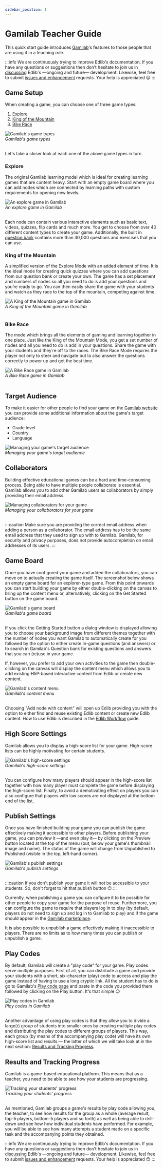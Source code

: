 ```yaml
---
sidebar_position: 1
---
```


# Gamilab Teacher Guide
This quick start guide introduces [Gamilab](https://gamilab.com)'s features to those people that are using it in a teaching role.

:::info 
We are continuously trying to improve Edlib's documentation. If you have any questions or suggestions then don't hesitate to join us in [discussing](https://github.com/cerpus/Edlib/discussions/7) Edlib's &mdash;ongoing and future&mdash; development. Likewise, feel free to submit [issues and enhancement](https://github.com/cerpus/Edlib/issues) requests. Your help is appreciated :wink:
:::

## Game Setup
When creating a game, you can choose one of three game types:
1. [Explore](#explore)
2. [King of the Mountain](#king-of-the-mountain)
3. [Bike Race](#bike-race)

<div class="text--center">
    <img class="edlib-image" alt="Gamilab's game types" src="/img/gamilab-game-types.png" />
    <br/>
    <em>Gamilab's game types</em>
    <br/>
    <br/>
</div>

Let's take a closer look at each one of the above game types in turn.

### Explore
The original Gamilab learning model which is ideal for creating learning games that are content heavy. Start with an empty game board where you can add nodes which are connected by learning paths with custom requirements for opening new levels.

<div class="text--center">
    <img class="edlib-image" alt="An explore game in Gamilab" src="/img/gamilab-explorer-game.png" />
    <br/>
    <em>An explore game in Gamilab</em>
    <br/>
    <br/>
</div>

Each node can contain various interactive elements such as basic text, videos, quizzes, flip cards and much more. You get to choose from over 40 different content types to create your game. Additionally, the built in [question bank](/docs/product/features#question-bank) contains more than 30,000 questions and exercises that you can use.

### King of the Mountain
A simplified version of the Explore Mode with an added element of time. It is the ideal mode for creating quick quizzes where you can add questions from our question bank or create your own. The game has a set placement and numbers of nodes so all you need to do is add your questions and you’re ready to go. You can then easily share the game with your students and watch as they race to the top of the mountain, competing against time.

<div class="text--center">
    <img class="edlib-image" alt="A King of the Mountain game in Gamilab" src="/img/KOM_finished.png" />
    <br/>
    <em>A King of the Mountain game in Gamilab</em>
    <br/>
    <br/>
</div>


### Bike Race
The mode which brings all the elements of gaming and learning together in one place. Just like the King of the Mountain Mode, you get a set number of nodes and all you need to do is add in your questions. Share the game with your students and they’re off to the races. The Bike Race Mode requires the player not only to steer and navigate but to also answer the questions correctly to power up and get the best time.

<div class="text--center">
    <img class="edlib-image" alt="A Bike Race game in Gamilab" src="/img/Bike_race_question_ahead.jpg" />
    <br/>
    <em>A Bike Race game in Gamilab</em>
    <br/>
    <br/>
</div>

## Target Audience
To make it easier for other people to find your game on the [Gamilab website](https://gamilab.com/games) you can provide some additional information about the game's target audience:
- Grade level
- Country
- Language

<div class="text--center">
    <img class="edlib-image" alt="Managing your game's target audience" src="/img/gamilab-target-audience.png" />
    <br/>
    <em>Managing your game's target audience</em>
</div>

## Collaborators
Building effective educational games can be a hard and time-consuming process. Being able to have multiple people collaborate is essential. Gamilab allows you to add other Gamilab users as collaborators by simply providing their email address. 

<div class="text--center">
    <img class="edlib-image" alt="Managing collaborators for your game" src="/img/gamilab-collaborators.png" />
    <br/>
    <em>Managing your collaborators for your game</em>
    <br/>
    <br/>
</div>

:::caution
Make sure you are providing the correct email address when adding a person as a collaborator. The email address has to be the same email address that they used to sign up with to Gamilab. Gamilab, for security and privacy purposes, does not provide autocompletion on email addresses of its users. 
:::

## Game Board
Once you have configured your game and added the collaborators, you can move on to actually creating the game itself. The screenshot below shows an empty game board for an explorer-type game. From this point onwards you can start building your game by either double-clicking on the canvas to bring up the content menu or, alternatively, clicking on the Get Started button on the game board. 

<div class="text--center">
    <img class="edlib-image" alt="Gamilab's game board" src="/img/gamilab-game-board.png" />
    <br/>
    <em>Gamilab's game board</em>
    <br/>
    <br/>
</div>

If you click the Getting Started button a dialog window is displayed allowing you to choose your background image from different themes together with the number of nodes you want Gamilab to automatically create for you followed by the option to either create in-game questions (and answers) or to search in Gamilab's Question bank for existing questions and answers that you can (re)use in your game.

If, however, you prefer to add your own activities to the game then double-clicking on the canvas will display the content menu which allows you to add existing H5P-based interactive content from Edlib or create new content.

<div class="text--center">
    <img class="edlib-image" alt="Gamilab's content menu" src="/img/gamilab-game-content-menu.png" />
    <br/>
    <em>Gamilab's content menu</em>
    <br/>
    <br/>
</div>

Choosing "Add node with content" will open up Edlib providing you with the option to either find and reuse existing Edlib content or create new Edlib content. How to use Edlib is described in the [Edlib Workflow](/docs/product/userGuides/edlib-workflow) guide.

## High Score Settings
Gamilab allows you to display a high-score list for your game. High-score lists can be highly motivating for certain students. 

<div class="text--center">
    <img class="edlib-image" alt="Gamilab's high-score settings" src="/img/gamilab-highscore-settings.png" />
    <br/>
    <em>Gamilab's high-score settings</em>
    <br/>
    <br/>
</div>

You can configure how many players should appear in the high-score list together with how many player must complete the game before displaying the high-score list. Finally, to avoid a demotivating effect on players you can also configure that players with low scores are not displayed at the bottom end of the list.

## Publish Settings
Once you have finished building your game you can publish the game effectively making it accessible to other players. Before publishing your game, you can preview it &mdash;and even play it&mdash; by clicking on the Preview button located at the top of the menu (but, below your game's thumbnail image and name). The status of the game will change from Unpublished to Published (visible in the top, left-hand corner).

<div class="text--center">
    <img class="edlib-image" alt="Gamilab's publish settings" src="/img/gamilab-publish-settings.png" />
    <br/>
    <em>Gamilab's publish settings</em>
    <br/>
    <br/>
</div>

:::caution
If you don't publish your game it will not be accessible to your students. So, don't forget to hit that publish button :wink:
:::

Currently, when publishing a game you can cofigure it to be possible for other people to copy your game for the purpose of reuse. Furthermore, you can configure the game to require that players log in to play (by default, players do not need to sign up and log in to Gamilab to play) and if the game should appear in the [Gamilab marketplace](https://gamilab.com/games).

It is also possible to unpublish a game effectively making it inaccessible to players. There are no limits as to how many times you can publish or unpublish a game.

## Play Codes
By default, Gamilab will create a "play code" for your game. Play codes serve multiple purposes. First of all, you can distribute a game and provide your students with a short, six-character (play) code to access and play the game instead of having to use a long cryptic link. All the student has to do is go to Gamilab's [Play code page](https://gamilab.com/play) and paste in the code you provided them followed by clicking on the Play button. It's that simple :wink:

<div class="text--center">
    <img class="edlib-image" alt="Play codes in Gamilab" src="/img/gamilab-playcodes.png" />
    <br/>
    <em>Play codes in Gamilab</em>
    <br/>
    <br/>
</div>

Another advantage of using play codes is that they allow you to divide a large(r) group of students into smaller ones by creating multiple play codes and distributing the play codes to different groups of players. This way, each group (by means of the accompanying play code) will have its own high-score list and results &mdash; the latter of which we will take look at in the next section: [Results and Tracking Progress](#results-and-tracking-progress).

## Results and Tracking Progress
Gamilab is a game-based educational platform. This means that as a teacher, you need to be able to see how your students are progressing. 

<div class="text--center">
    <img class="edlib-image" alt="Tracking your students' progress" src="/img/gamilab-results.png" />
    <br/>
    <em>Tracking your students' progress</em>
    <br/>
    <br/>
</div>

As mentioned, Gamilab groups a game's results by play code allowing you, the teacher, to see how results for the group as a whole (average result, top-5 players, bottom-5 players and so forth) as well as being able to drill-down and see how how individual students have performed. For example, you will be able to see how many attempts a student made on a specific task and the accompanying points they obtained.

:::info 
We are continuously trying to improve Edlib's documentation. If you have any questions or suggestions then don't hesitate to join us in [discussing](https://github.com/cerpus/Edlib/discussions/7) Edlib's &mdash;ongoing and future&mdash; development. Likewise, feel free to submit [issues and enhancement](https://github.com/cerpus/Edlib/issues) requests. Your help is appreciated :wink:
:::

